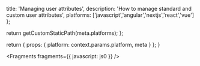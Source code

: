 
  title: 'Managing user attributes',
  description: 'How to manage standard and custom user attributes',
  platforms: ['javascript','angular','nextjs','react','vue'] 
};

  return getCustomStaticPath(meta.platforms);
};

  return {
    props: {
      platform: context.params.platform,
      meta
    }
  };
}


<Fragments fragments={{ javascript: js0 }} />
